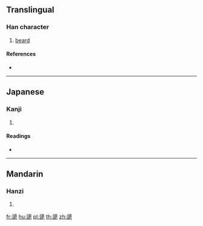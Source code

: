 {{character info/new}}
==Translingual==

===Han character===
{{Han char|rn=181|rad=頁|as=09|sn=18|four=|canj=HCYMP}}

# [[beard]]

====References====
* {{Han ref|kx=1405.250|dkj=43531|dj=1923.100|hdz=74383.020|uh=983E|ud=38974}}

----

==Japanese==

===Kanji===
{{ja-kanji|grade=|rs=頁09}}

# {{defn|lang=ja|sort=頁09}}

====Readings====
* {{ja-readings|on=[[し]] (shi)|kun=[[ひげ]] (hige), [[くちひげ]] (kuchihige)}}

----

==Mandarin==

===Hanzi===
{{cmn-hanzi|pin=[[zī]] ([[zi1]])|wg=tzu<sup>1</sup>}}

# {{defn|lang=cmn|sort=頁09}}

[[fr:頾]]
[[hu:頾]]
[[pl:頾]]
[[th:頾]]
[[zh:頾]]